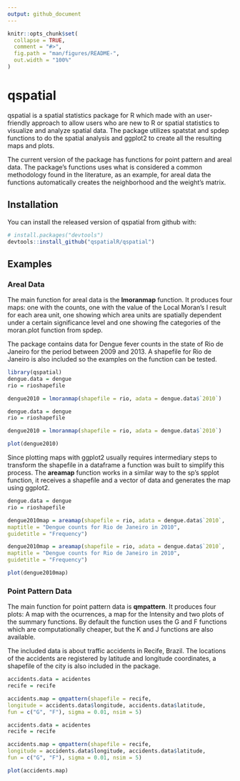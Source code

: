 ```yaml
---
output: github_document
---
```


```r
knitr::opts_chunk$set(
  collapse = TRUE,
  comment = "#>",
  fig.path = "man/figures/README-",
  out.width = "100%"
)
```
# qspatial

<!-- badges: start -->
<!-- badges: end -->

qspatial is a spatial statistics package for R which made with an user-friendly approach to allow users who are new to R or spatial statistics to visualize and analyze spatial data. The package utilizes spatstat and spdep functions to do the spatial analysis and ggplot2 to create all the resulting maps and plots.

The current version of the package has functions for point pattern and areal data. The package's functions uses what is considered a common methodology found in the literature, as an example, for areal data the functions automatically creates the neighborhood and the weight's matrix.

## Installation

You can install the released version of qspatial from github with:

```r
# install.packages("devtools")
devtools::install_github("qspatialR/qspatial")
```
## Examples

### Areal Data

The main function for areal data is the **lmoranmap** function. It produces four maps: one with the counts, one with the value of the Local Moran's I result for each area unit, one showing which area units are spatially dependent under a certain significance level and one showing fhe categories of the moran.plot function from spdep.

The package contains data for Dengue fever counts in the state of Rio de Janeiro for the period between 2009 and 2013. A shapefile for Rio de Janeiro is also included so the examples on the function can be tested.

```r
library(qspatial)
dengue.data = dengue
rio = rioshapefile

dengue2010 = lmoranmap(shapefile = rio, adata = dengue.data$`2010`)
```

```r
dengue.data = dengue
rio = rioshapefile

dengue2010 = lmoranmap(shapefile = rio, adata = dengue.data$`2010`)
```

```r
plot(dengue2010)
```

Since plotting maps with ggplot2 usually requires intermediary steps to transform the shapefile in a dataframe a function was built to simplify this process. The **areamap** function works in a similar way to the sp's spplot function, it receives a shapefile and a vector of data and generates the map using ggplot2.

```r
dengue.data = dengue
rio = rioshapefile

dengue2010map = areamap(shapefile = rio, adata = dengue.data$`2010`,
maptitle = "Dengue counts for Rio de Janeiro in 2010",
guidetitle = "Frequency")
```

```r
dengue2010map = areamap(shapefile = rio, adata = dengue.data$`2010`,
maptitle = "Dengue counts for Rio de Janeiro in 2010",
guidetitle = "Frequency")
```

```r
plot(dengue2010map)
```


### Point Pattern Data

The main function for point pattern data is **qmpattern**. It produces four plots: A map with the ocurrences, a map for the Intensity and two plots of the summary functions. By default the function uses the G and F functions which are computationally cheaper, but the K and J functions are also available.

The included data is about traffic accidents in Recife, Brazil. The locations of the accidents are registered by latitude and longitude coordinates, a shapefile of the city is also included in the package. 

```r
accidents.data = acidentes
recife = recife

accidents.map = qmpattern(shapefile = recife,
longitude = accidents.data$longitude, accidents.data$latitude,
fun = c("G", "F"), sigma = 0.01, nsim = 5)
```

```r
accidents.data = acidentes
recife = recife

accidents.map = qmpattern(shapefile = recife,
longitude = accidents.data$longitude, accidents.data$latitude,
fun = c("G", "F"), sigma = 0.01, nsim = 5)
```

```r
plot(accidents.map)
```
